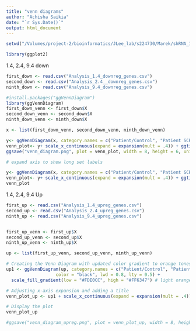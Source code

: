 ```yaml
---
title: "venn diagrams"
author: "Achisha Saikia"
date: "`r Sys.Date()`"
output: html_document
---
```


```r
setwd("/Volumes/project-2/bioinformatics/JLee_lab/s224730/Marek/shRNA_18_samples_Human_aug2023/outputs/readCounts/Deseq2_without_C1/Analysis_1.4_9.4/Venn_diagram")

library(ggplot2)

```


1.4, 2.4, 9.4 down

```r
first_down <- read.csv("Analysis_1.4_downreg_genes.csv")
second_down <- read.csv("Analysis_2.4__downreg_genes.csv")
ninth_down <- read.csv("Analysis_9.4_downreg_genes.csv")

```


```r
#install.packages("ggVennDiagram")
library(ggVennDiagram)
first_down_venn <- first_down$X
second_down_venn <- second_down$X
ninth_down_venn <- ninth_down$X

```

```r

x <- list(first_down_venn, second_down_venn, ninth_down_venn)

```


```r
y<- ggVennDiagram(x, category.names = c("Patient/Control", "Patient SCR/Control SCR", "Both FXNsh/Control SCR"), color = "black", lwd = 0.8, lty = 0.5) + scale_fill_gradient(low = "#F4FAFE", high = "#4981BF") 
venn_plot<- y+ scale_x_continuous(expand = expansion(mult = .4)) + ggtitle("All Downregulated genes")
ggsave("venn_diagram.png", plot = venn_plot, width = 8, height = 6, units = "in", dpi=300, limitsize = FALSE)

# expand axis to show long set labels

```


```r

y<- ggVennDiagram(x, category.names = c("Patient/Control", "Patient SCR/Control SCR", "Both FXNsh/Control SCR"), color = "black", lwd = 0.8, lty = 0.5) + scale_fill_gradient(low = "#F4FAFE", high = "#4981BF") 
venn_plot<- y+ scale_x_continuous(expand = expansion(mult = .4)) + ggtitle("All Downregulated genes")
venn_plot 
```

1.4, 2.4, 9.4 Up

```r
first_up <- read.csv("Analysis_1.4_upreg_genes.csv")
second_up <- read.csv("Analysis_2.4_upreg_genes.csv")
ninth_up <- read.csv("Analysis_9.4_upreg_genes.csv")


first_up_venn <- first_up$X
second_up_venn <- second_up$X
ninth_up_venn <- ninth_up$X

```

```r
up <- list(first_up_venn, second_up_venn, ninth_up_venn)

```



```r
# Creating the Venn Diagram with updated color gradient to orange tones
up1 <- ggVennDiagram(up, category.names = c("Patient/Control", "Patient SCR/Control SCR", "Both FXNsh/Control SCR"),
                   color = "black", lwd = 0.8, lty = 0.5) +
  scale_fill_gradient(low = "#FDE0CC", high = "#FF6347") # light orange to more vivid orange

# Adjusting x-axis expansion and adding a title
venn_plot_up <- up1 + scale_x_continuous(expand = expansion(mult = .4)) + ggtitle("All Upregulated genes")

# Display the plot
venn_plot_up

#ggsave("venn_diagram_upreg.png", plot = venn_plot_up, width = 8, height = 6, units = "in", dpi=300, limitsize = FALSE)
```

